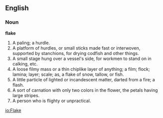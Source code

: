 {{rfc}}

==English==

===Noun===

'''flake'''

#A paling; a hurdle.
#A platform of hurdles, or small sticks made fast or interwoven, supported by stanchions, for drying codfish and other things.
#A small stage hung over a vessel's side, for workmen to stand on in calking, etc.
#A loose filmy mass or a thin chiplike layer of anything; a film; flock; lamina; layer; scale; as, a flake of snow, tallow, or fish.
#A little particle of lighted or incandescent matter, darted from a fire; a flash.
#A sort of carnation with only two colors in the flower, the petals having large stripes.
#A person who is flighty or unpractical.

[[io:Flake]]